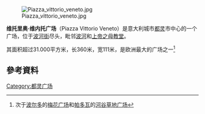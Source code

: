 {{expand language|it|page=Piazza Vittorio Veneto (Torino)}}
[[File:Piazza_vittorio_veneto.jpg|thumb]]

'''维托里奥·维内托广场'''（Piazza Vittorio Veneto）是意大利城市[[都灵|都灵]]市中心的一个广场，位于[[波河街|波河街]]尽头，毗邻[[波河|波河]]和[[上帝之母教堂|上帝之母教堂]]。 

其面积超过31.000平方米，长360米，宽111米，是欧洲最大的广场之一<ref>次于[[波尔多|波尔多]]的[[梅花广场|梅花广场]]和[[帕多瓦|帕多瓦]]的[[河谷草地广场|河谷草地广场]]</ref>

==參考資料==
<div class="references-small">
<references />
</div>

[[Category:都灵广场|Category:都灵广场]]